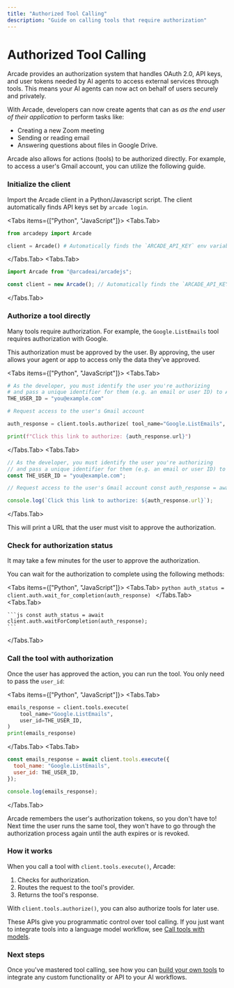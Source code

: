```yaml
---
title: "Authorized Tool Calling"
description: "Guide on calling tools that require authorization"
---
```


# Authorized Tool Calling

Arcade provides an authorization system that handles OAuth 2.0, API keys, and user tokens needed by AI agents to access external services through tools. This means your AI agents can now act on behalf of users securely and privately.

With Arcade, developers can now create agents that can as _as the end user of their application_ to perform tasks like:

- Creating a new Zoom meeting
- Sending or reading email
- Answering questions about files in Google Drive.

Arcade also allows for actions (tools) to be authorized directly. For example, to access a user's Gmail account, you can utilize the following guide.


<Steps>

### Initialize the client

Import the Arcade client in a Python/Javascript script. The client automatically finds API keys set by `arcade login`.

<Tabs items={["Python", "JavaScript"]}>
<Tabs.Tab>
```python
from arcadepy import Arcade

client = Arcade() # Automatically finds the `ARCADE_API_KEY` env variable

````
</Tabs.Tab>
<Tabs.Tab>
```js
import Arcade from "@arcadeai/arcadejs";

const client = new Arcade(); // Automatically finds the `ARCADE_API_KEY` env variable
````

</Tabs.Tab>
</Tabs>

### Authorize a tool directly

Many tools require authorization. For example, the `Google.ListEmails` tool requires authorization with Google.

This authorization must be approved by the user. By approving, the user allows your agent or app to access only the data they've approved.

<Tabs items={["Python", "JavaScript"]}>
<Tabs.Tab>

```python
# As the developer, you must identify the user you're authorizing
# and pass a unique identifier for them (e.g. an email or user ID) to Arcade:
THE_USER_ID = "you@example.com"

# Request access to the user's Gmail account

auth_response = client.tools.authorize( tool_name="Google.ListEmails", user_id=THE_USER_ID, )

print(f"Click this link to authorize: {auth_response.url}")

```

</Tabs.Tab>
<Tabs.Tab>
```js
// As the developer, you must identify the user you're authorizing
// and pass a unique identifier for them (e.g. an email or user ID) to Arcade:
const THE_USER_ID = "you@example.com";

// Request access to the user's Gmail account const auth_response = await client.tools.authorize({ tool_name: "Google.ListEmails", user_id: THE_USER_ID, });

console.log(`Click this link to authorize: ${auth_response.url}`);

````

</Tabs.Tab>
</Tabs>

This will print a URL that the user must visit to approve the authorization.

### Check for authorization status

It may take a few minutes for the user to approve the authorization.

You can wait for the authorization to complete using the following methods:

<Tabs items={["Python", "JavaScript"]}>
  <Tabs.Tab>
    ```python auth_status = client.auth.wait_for_completion(auth_response) ```
  </Tabs.Tab>
  <Tabs.Tab>

    ```js const auth_status = await
    client.auth.waitForCompletion(auth_response);
    ```
  </Tabs.Tab>
</Tabs>


### Call the tool with authorization

Once the user has approved the action, you can run the tool. You only need to pass the `user_id`:

<Tabs items={["Python", "JavaScript"]}>
<Tabs.Tab>


```python
emails_response = client.tools.execute(
    tool_name="Google.ListEmails",
    user_id=THE_USER_ID,
)
print(emails_response)
````

</Tabs.Tab>
<Tabs.Tab>

```js
const emails_response = await client.tools.execute({
  tool_name: "Google.ListEmails",
  user_id: THE_USER_ID,
});

console.log(emails_response);
```

</Tabs.Tab>
</Tabs>

Arcade remembers the user's authorization tokens, so you don't have to! Next time the user runs the same tool, they won't have to go through the authorization process again until the auth expires or is revoked.

### How it works

When you call a tool with `client.tools.execute()`, Arcade:

1. Checks for authorization.
2. Routes the request to the tool's provider.
3. Returns the tool's response.

With `client.tools.authorize()`, you can also authorize tools for later use.

These APIs give you programmatic control over tool calling. If you just want to integrate tools into a language model workflow, see [Call tools with models](/home/use-tools/call-tools-with-models).

</Steps>

### Next steps

Once you've mastered tool calling, see how you can [build your own tools](/home/build-tools/create-a-toolkit) to integrate any custom functionality or API to your AI workflows.
